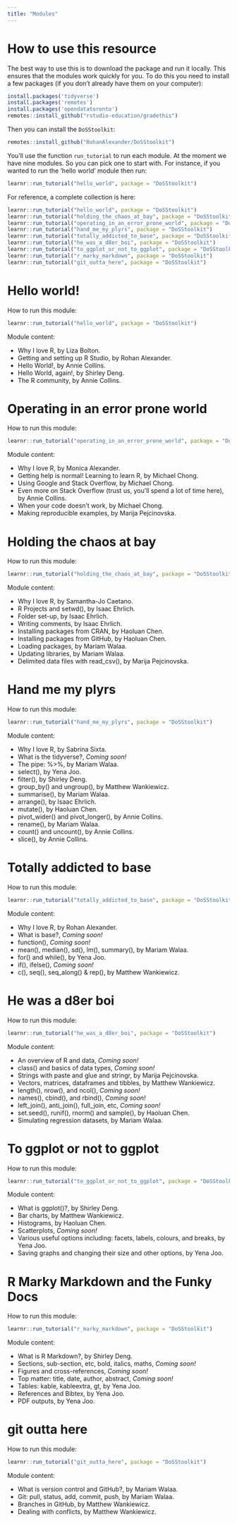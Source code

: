 ```yaml
---
title: "Modules"
---
```


# How to use this resource

The best way to use this is to download the package and run it locally. This ensures that the modules work quickly for you. To do this you need to install a few packages (if you don't already have them on your computer):

```r
install.packages('tidyverse')
install.packages('remotes')
install.packages('opendatatoronto')
remotes::install_github("rstudio-education/gradethis")
```

Then you can install the `DoSStoolkit`:

```r
remotes::install_github("RohanAlexander/DoSStoolkit")
```

You'll use the function `run_tutorial` to run each module. At the moment we have nine modules. So you can pick one to start with. For instance, if you wanted to run the 'hello world' module then run:

```r
learnr::run_tutorial("hello_world", package = "DoSStoolkit")
```

For reference, a complete collection is here:

```r
learnr::run_tutorial("hello_world", package = "DoSStoolkit")
learnr::run_tutorial("holding_the_chaos_at_bay", package = "DoSStoolkit")
learnr::run_tutorial("operating_in_an_error_prone_world", package = "DoSStoolkit")
learnr::run_tutorial("hand_me_my_plyrs", package = "DoSStoolkit")
learnr::run_tutorial("totally_addicted_to_base", package = "DoSStoolkit")
learnr::run_tutorial("he_was_a_d8er_boi", package = "DoSStoolkit")
learnr::run_tutorial("to_ggplot_or_not_to_ggplot", package = "DoSStoolkit")
learnr::run_tutorial("r_marky_markdown", package = "DoSStoolkit")
learnr::run_tutorial("git_outta_here", package = "DoSStoolkit")
```

# Hello world!

How to run this module:

```r
learnr::run_tutorial("hello_world", package = "DoSStoolkit")
```

Module content: 

- Why I love R, by Liza Bolton.
- Getting and setting up R Studio, by Rohan Alexander.
- Hello World!, by Annie Collins.
- Hello World, again!, by Shirley Deng.
- The R community, by Annie Collins.


# Operating in an error prone world

How to run this module:

```r
learnr::run_tutorial("operating_in_an_error_prone_world", package = "DoSStoolkit")
```

Module content: 

- Why I love R, by Monica Alexander.
- Getting help is normal! Learning to learn R, by Michael Chong.
- Using Google and Stack Overflow, by Michael Chong.
- Even more on Stack Overflow (trust us, you'll spend a lot of time here), by Annie Collins.
- When your code doesn’t work, by Michael Chong.
- Making reproducible examples, by Marija Pejcinovska.




# Holding the chaos at bay

How to run this module:

```r
learnr::run_tutorial("holding_the_chaos_at_bay", package = "DoSStoolkit")
```

Module content: 

- Why I love R, by Samantha-Jo Caetano.
- R Projects and setwd(), by Isaac Ehrlich.
- Folder set-up, by Isaac Ehrlich.
- Writing comments, by Isaac Ehrlich.
- Installing packages from CRAN, by Haoluan Chen.
- Installing packages from GitHub, by Haoluan Chen.
- Loading packages, by Mariam Walaa.
- Updating libraries, by Mariam Walaa.
- Delimited data files with read_csv(), by Marija Pejcinovska.



# Hand me my plyrs

How to run this module:

```r
learnr::run_tutorial("hand_me_my_plyrs", package = "DoSStoolkit")
```

Module content: 

- Why I love R, by Sabrina Sixta.
- What is the tidyverse?, *Coming soon!*
- The pipe: %>%, by Mariam Walaa.
- select(), by Yena Joo.
- filter(), by Shirley Deng.
- group_by() and ungroup(), by Matthew Wankiewicz.
- summarise(), by Mariam Walaa.
- arrange(), by Isaac Ehrlich.
- mutate(), by Haoluan Chen.
- pivot_wider() and pivot_longer(), by Annie Collins.
- rename(), by Mariam Walaa.
- count() and uncount(), by Annie Collins.
- slice(), by Annie Collins.



# Totally addicted to base

How to run this module:

```r
learnr::run_tutorial("totally_addicted_to_base", package = "DoSStoolkit")
```

Module content: 

- Why I love R, by Rohan Alexander.
- What is base?, *Coming soon!*
- function(), *Coming soon!*
- mean(), median(), sd(), lm(), summary(), by Mariam Walaa.
- for() and while(), by Yena Joo.
- if(), ifelse(), *Coming soon!*
- c(), seq(), seq_along() & rep(), by Matthew Wankiewicz.



# He was a d8er boi

How to run this module:

```r
learnr::run_tutorial("he_was_a_d8er_boi", package = "DoSStoolkit")
```

Module content: 

- An overview of R and data,  *Coming soon!*
- class() and basics of data types,  *Coming soon!*
- Strings with paste and glue and stringr, by Marija Pejcinovska.
- Vectors, matrices, dataframes and tibbles, by Matthew Wankiewicz.
- length(), nrow(), and ncol(), *Coming soon!*
- names(), cbind(), and rbind(), *Coming soon!*
- left_join(), anti_join(), full_join, etc, *Coming soon!*
- set.seed(), runif(), rnorm() and sample(), by Haoluan Chen.
- Simulating regression datasets, by Mariam Walaa.



# To ggplot or not to ggplot

How to run this module:

```r
learnr::run_tutorial("to_ggplot_or_not_to_ggplot", package = "DoSStoolkit")
```

Module content: 

- What is ggplot()?, by Shirley Deng.
- Bar charts, by Matthew Wankiewicz.
- Histograms, by Haoluan Chen.
- Scatterplots, *Coming soon!*
- Various useful options including: facets, labels, colours, and breaks, by Yena Joo.
- Saving graphs and changing their size and other options, by Yena Joo.




# R Marky Markdown and the Funky Docs

How to run this module:

```r
learnr::run_tutorial("r_marky_markdown", package = "DoSStoolkit")
```

Module content: 

- What is R Markdown?, by Shirley Deng.
- Sections, sub-section, etc, bold, italics, maths, *Coming soon!*
- Figures and cross-references, *Coming soon!*
- Top matter: title, date, author, abstract, *Coming soon!*
- Tables: kable, kableextra, gt, by Yena Joo.
- References and Bibtex, by Yena Joo.
- PDF outputs, by Yena Joo.




# git outta here

How to run this module:

```r
learnr::run_tutorial("git_outta_here", package = "DoSStoolkit")
```

Module content: 

- What is version control and GitHub?, by Mariam Walaa.
- Git: pull, status, add, commit, push, by Mariam Walaa.
- Branches in GitHub, by Matthew Wankiewicz.
- Dealing with conflicts, by Matthew Wankiewicz.

  



